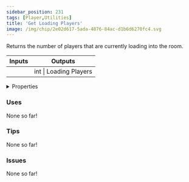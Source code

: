 ```yaml
---
sidebar_position: 231
tags: [Player,Utilities]
title: 'Get Loading Players'
image: /img/chip/2e02d617-5ada-4876-84ac-d1b6d6270fc4.svg
---
```


Returns the number of players that are currently loading into the room.



<IChip uuid="2e02d617-5ada-4876-84ac-d1b6d6270fc4"/>

<table><thead><tr><th>Inputs</th><th>Outputs</th></tr></thead><tbody><tr><td /><td>int | Loading Players</td></tr></tbody></table>

<details>
  <summary>Properties</summary>
  <div>
    <div>
    <table>
      <tbody>
        <tr>
          <td>Is beta required?</td>
          <td>No</td>
        </tr>
        <tr>
          <td>Is chip a trolling risk?</td>
          <td>No</td>
        </tr>
        <tr>
          <td>Is chip a role assignment risk?</td>
          <td>No</td>
        </tr>
        <tr>
          <td>Chip UUID</td>
          <td>2e02d617-5ada-4876-84ac-d1b6d6270fc4</td>
        </tr>
        <tr>
          <td>Room availability</td>
          <td>Available everywhere</td>
        </tr>
      </tbody>
    </table>
    </div>
  </div>
</details>

### Uses

None so far!

### Tips

None so far!

### Issues

None so far!